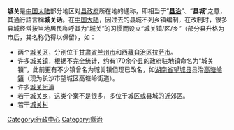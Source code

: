 '''城关'''是[[中国大陆|中国大陆]]部分地区对[[县政府|县政府]]所在地的通称，即相当于“'''[[县治|县治]]'''”、“'''县城'''”之意，其通行語言稱'''城关话'''。在[[中国大陆|中国大陆]]，因过去的县城不列乡镇编制，在改制时，很多县城经常按当地居民称呼其为“城关”的习惯而设立“城关镇/区/乡”（部分县升格为市后，其名称仍得以保留），如：
* 两个[[城关区|城关区]]，分别位于[[甘肃省|甘肃省]][[兰州市|兰州市]]和[[西藏自治区|西藏自治区]][[拉萨市|拉萨市]]。
* 许多[[城关镇|城关镇]]，根据不完全统计，约有170余个[[县|县]]的政府驻地镇命名为“城关镇”，此前更有不少镇曾名为城关镇但现已改名，如[[湖南省|湖南省]][[望城县|望城县]]县治[[高塘岭镇|高塘岭镇]]（现为长沙市望城区高塘岭街道）。
* 许多[[城关街道|城关街道]]
* 若干[[城关乡|城关乡]]，这类个案不是很多，多位于城区或县城的近郊区。
* 若干[[城关村|城关村]]

[[Category:行政中心|Category:行政中心]]
[[Category:縣治|Category:縣治]]